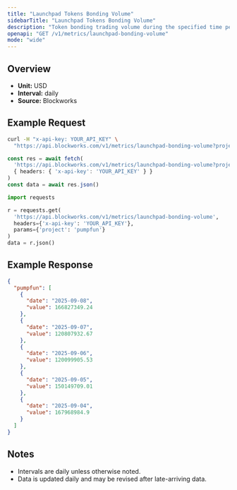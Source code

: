 ```yaml
---
title: "Launchpad Tokens Bonding Volume"
sidebarTitle: "Launchpad Tokens Bonding Volume"
description: "Token bonding trading volume during the specified time period for given launchpad."
openapi: "GET /v1/metrics/launchpad-bonding-volume"
mode: "wide"
---
```


## Overview

- **Unit:** USD
- **Interval:** daily
- **Source:** Blockworks

## Example Request

<CodeGroup>

```bash cURL
curl -H "x-api-key: YOUR_API_KEY" \
  "https://api.blockworks.com/v1/metrics/launchpad-bonding-volume?project=pumpfun"
```

```typescript TypeScript
const res = await fetch(
  'https://api.blockworks.com/v1/metrics/launchpad-bonding-volume?project=pumpfun',
  { headers: { 'x-api-key': 'YOUR_API_KEY' } }
)
const data = await res.json()
```

```python Python
import requests

r = requests.get(
  'https://api.blockworks.com/v1/metrics/launchpad-bonding-volume',
  headers={'x-api-key': 'YOUR_API_KEY'},
  params={'project': 'pumpfun'}
)
data = r.json()
```

</CodeGroup>

## Example Response

```json
{
  "pumpfun": [
    {
      "date": "2025-09-08",
      "value": 166827349.24
    },
    {
      "date": "2025-09-07",
      "value": 120807932.67
    },
    {
      "date": "2025-09-06",
      "value": 120099905.53
    },
    {
      "date": "2025-09-05",
      "value": 150149709.01
    },
    {
      "date": "2025-09-04",
      "value": 167968984.9
    }
  ]
}
```

## Notes
- Intervals are daily unless otherwise noted.
- Data is updated daily and may be revised after late-arriving data.